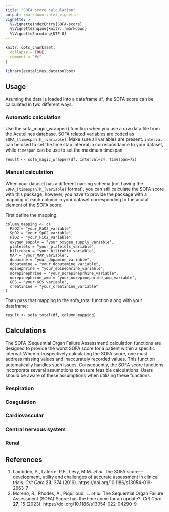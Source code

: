 ```yaml
---
title: "SOFA score calculation"
output: rmarkdown::html_vignette
vignette: >
  %\VignetteIndexEntry{SOFA-score}
  %\VignetteEngine{knitr::rmarkdown}
  %\VignetteEncoding{UTF-8}
---
```


```r
knitr::opts_chunk$set(
  collapse = TRUE,
  comment = "#>"
)
```

```r
library(acutelines.datatoolbox)
```

## Usage
Asuming the data is loaded into a dataframe `df`, the SOFA score can be calculated in two different ways.

### Automatic calculation
Use the sofa_magic_wrapper() function when you use a raw data file from the Acutelines database. SOFA related variables are coded as `SOFA_[timespan]h_[variable]`. Make sure all variables are present.
`interval` can be used to set the time stap interval in correspondance to your dataset, while `timespan` can be use to set the maximum timespan.

    result <- sofa_magic_wrapper(df, interval=24, timespan=72)

### Manual calculation
When your dataset has a different naming schema (not having the `SOFA_[timespan]h_[variable]` format), you can still calculate the SOFA score with this package, however, you have to
provide the package with a mapping of each column in your dataset corresponding to the acutal element of the SOFA score.

First define the mapping:

    column_mapping <- c(
      PaO2 = "your_PaO2_variable",
      SpO2 = "your_SpO2_variable",
      FiO2 = "your_FiO2_variable",
      oxygen_supply = "your_oxygen_supply_variable",
      platelets = "your_platelets_variable",
      bilirubin = "your_bilirubin_variable",
      MAP = "your_MAP_variable",
      dopamine = "your_dopamine_variable",
      dobutamine = "your_dobutamine_variable",
      epinephrine = "your_epinephrine_variable",
      norepinephrine = "your_norepineprhine_variable",
      norepinephrine_amp = "your_norepinephrine_amp_variable",
      GCS = "your_GCS_variable",
      creatinine = "your_creatinine_variable"
    )

Than pass that mapping to the sofa_total function along with your dataframe:

    result <- sofa_total(df, column_mapping)

## Calculations
The SOFA (Sequential Organ Failure Assessment) calculation functions are designed to provide the worst SOFA score for a patient within a specific interval.
When retrospectively calculating the SOFA score, one must address missing values and inaccurately recorded values. This function automatically handles such issues.
Consequently, the SOFA score functions incorporate several assumptions to ensure feasible calculations. Users should be aware of these assumptions when utilizing
these functions.

### Respiration

### Coagulation

### Cardiovascular

### Central nervous system

### Renal

## References
1. Lambden, S., Laterre, P.F., Levy, M.M. *et al.* The SOFA score—development, utility and challenges of accurate assessment in clinical trials. *Crit Care* **23**, 374 (2019). https://doi.org/10.1186/s13054-019-2663-7
2. Moreno, R., Rhodes, A., Piquilloud, L. *et al.* The Sequential Organ Failure Assessment (SOFA) Score: has the time come for an update?. *Crit Care* **27**, 15 (2023). https://doi.org/10.1186/s13054-022-04290-9